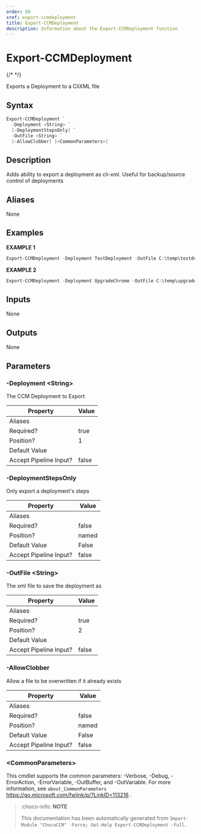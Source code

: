 ```yaml
---
order: 50
xref: export-ccmdeployment
title: Export-CCMDeployment
description: Information about the Export-CCMDeployment function
---
```


# Export-CCMDeployment

{/* <!-- This documentation is automatically generated from /Export-CCMDeployment.ps1 using GenerateDocs.ps1. Contributions are welcome at the original location(s). --> */}

Exports a Deployment to a CliXML file

## Syntax

~~~powershell
Export-CCMDeployment `
  -Deployment <String> `
  [-DeploymentStepsOnly] `
  -OutFile <String> `
  [-AllowClobber] [<CommonParameters>]
~~~

## Description

Adds ability to export a deployment as cli-xml. Useful for backup/source control of deployments


## Aliases

None

## Examples

 **EXAMPLE 1**

~~~powershell
Export-CCMDeployment -Deployment TestDeployment -OutFile C:\temp\testdeployment.xml

~~~

**EXAMPLE 2**

~~~powershell
Export-CCMDeployment -Deployment UpgradeChrome -OutFile C:\temp\upgradechrome_ccmdeployment.xml -AllowClobber

~~~

## Inputs

None

## Outputs

None

## Parameters

###  -Deployment &lt;String&gt;
The CCM Deployment to Export

Property               | Value
---------------------- | -----
Aliases                |
Required?              | true
Position?              | 1
Default Value          |
Accept Pipeline Input? | false

###  -DeploymentStepsOnly
Only export a deployment's steps

Property               | Value
---------------------- | -----
Aliases                |
Required?              | false
Position?              | named
Default Value          | False
Accept Pipeline Input? | false

###  -OutFile &lt;String&gt;
The xml file to save the deployment as

Property               | Value
---------------------- | -----
Aliases                |
Required?              | true
Position?              | 2
Default Value          |
Accept Pipeline Input? | false

###  -AllowClobber
Allow a file to be overwritten if it already exists

Property               | Value
---------------------- | -----
Aliases                |
Required?              | false
Position?              | named
Default Value          | False
Accept Pipeline Input? | false

### &lt;CommonParameters&gt;

This cmdlet supports the common parameters: -Verbose, -Debug, -ErrorAction, -ErrorVariable, -OutBuffer, and -OutVariable. For more information, see `about_CommonParameters` https://go.microsoft.com/fwlink/p/?LinkID=113216 .



<Xref title="Function Reference" value="chococcm-functions" />

> :choco-info: **NOTE**
> 
> This documentation has been automatically generated from `Import-Module "ChocoCCM" -Force; Get-Help Export-CCMDeployment -Full`.
